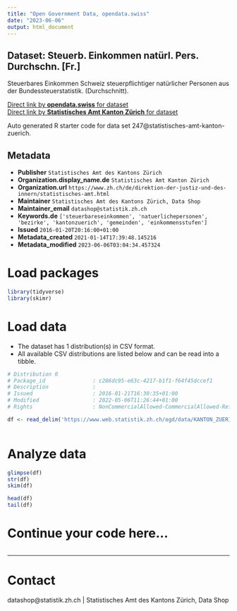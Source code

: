```yaml
---
title: "Open Government Data, opendata.swiss"
date: "2023-06-06"
output: html_document
---
```


## Dataset: Steuerb. Einkommen natürl. Pers. Durchschn. [Fr.]

Steuerbares Einkommen Schweiz steuerpflichtiger natürlicher Personen aus der Bundessteuerstatistik.  (Durchschnitt).

[Direct link by **opendata.swiss** for dataset](https://opendata.swiss/de/dataset/steuerb-einkommen-naturl-pers-durchschn-fr)<br>
[Direct link by **Statistisches Amt Kanton Zürich** for dataset](https://www.zh.ch/de/politik-staat/gemeinden/gemeindeportraet.html)

Auto generated R starter code for data set 247@statistisches-amt-kanton-zuerich.

## Metadata

- **Publisher** `Statistisches Amt des Kantons Zürich`
- **Organization.display_name.de** `Statistisches Amt Kanton Zürich`
- **Organization.url** `https://www.zh.ch/de/direktion-der-justiz-und-des-innern/statistisches-amt.html`
- **Maintainer** `Statistisches Amt des Kantons Zürich, Data Shop`
- **Maintainer_email** `datashop@statistik.zh.ch`
- **Keywords.de** `['steuerbareseinkommen', 'natuerlichepersonen', 'bezirke', 'kantonzuerich', 'gemeinden', 'einkommensstufen']`
- **Issued** `2016-01-20T20:16:00+01:00`
- **Metadata_created** `2021-01-14T17:39:48.145216`
- **Metadata_modified** `2023-06-06T03:04:34.457324`


# Load packages

```r

library(tidyverse)
library(skimr)

```

# Load data

-   The dataset has 1 distribution(s) in CSV format.
-   All available CSV distributions are listed below and can be read into a tibble.

```r

# Distribution 0
# Package_id               : c286dc95-e63c-4217-b1f1-f64f45dccef1
# Description              : 
# Issued                   : 2016-01-21T16:30:35+01:00
# Modified                 : 2022-05-06T11:26:44+01:00
# Rights                   : NonCommercialAllowed-CommercialAllowed-ReferenceRequired

df <- read_delim('https://www.web.statistik.zh.ch/ogd/data/KANTON_ZUERICH_317.csv')



```

# Analyze data

```r

glimpse(df)
str(df)
skim(df)

head(df)
tail(df)

```

# Continue your code here...

```r

```

------------------------------------------------------------------------

# Contact

datashop@statistik.zh.ch | Statistisches Amt des Kantons Zürich, Data Shop
